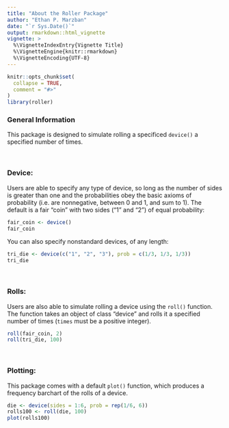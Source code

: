 ```yaml
---
title: "About the Roller Package"
author: "Ethan P. Marzban"
date: "`r Sys.Date()`"
output: rmarkdown::html_vignette
vignette: >
  %\VignetteIndexEntry{Vignette Title}
  %\VignetteEngine{knitr::rmarkdown}
  %\VignetteEncoding{UTF-8}
---
```


```r
knitr::opts_chunk$set(
  collapse = TRUE,
  comment = "#>"
)
library(roller)
```

### General Information

This package is designed to simulate rolling a specificed `device()` a specified number of times. 

\ 

### Device:

Users are able to specify any type of device, so long as the number of sides is greater than one and the probabilities obey the basic axioms of probability (i.e. are nonnegative, between 0 and 1, and sum to 1). The default is a fair "coin" with two sides ("1" and "2") of equal probability:

```r
fair_coin <- device()
fair_coin
```

You can also specify nonstandard devices, of any length:

```r
tri_die <- device(c("1", "2", "3"), prob = c(1/3, 1/3, 1/3))
tri_die
```

\ 

### Rolls:

Users are also able to simulate rolling a device using the `roll()` function. The function takes an object of class "device" and rolls it a specified number of times (`times` must be a positive integer).

```r
roll(fair_coin, 2)
roll(tri_die, 100)
```

\ 

### Plotting:

This package comes with a default `plot()` function, which produces a frequency barchart of the rolls of a device. 

```r
die <- device(sides = 1:6, prob = rep(1/6, 6))
rolls100 <- roll(die, 100)
plot(rolls100)
```
